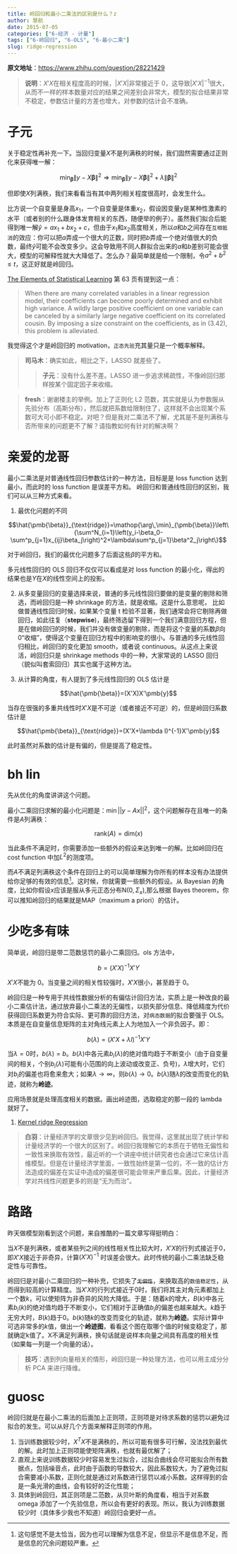 ```yaml
---
title: 岭回归和最小二乘法的区别是什么？z
author: 慧航
date: 2015-07-05
categories: ["6-经济 - 计量"]
tags: ["6-岭回归", "6-OLS", "6-最小二乘"]
slug: ridge-regression
---
```


**原文地址**：<https://www.zhihu.com/question/28221429>

> **说明**：$X'X$在相关程度高的时候，$|X'X|$非常接近于 0，这导致$|X'X|^{-1}$很大，从而不一样的样本数量对应的结果之间差别会非常大，模型的拟合结果非常不稳定，参数估计量的方差也增大，对参数的估计会不准确。

<!-- more -->

# 子元

关于稳定性再补充一下。当回归变量$X$不是列满秩的时候，我们固然需要通过正则化来获得唯一解：

$$\min_{\pmb{\beta}} \|y-X\pmb{\beta}\|^2\Rightarrow\min_{\pmb{\beta}} \|y-X\pmb{\beta}\|^2+\lambda\|\pmb{\beta}\|^2$$

但即使$X$列满秩，我们来看看当有其中两列相关程度很高时，会发生什么。

比方说一个自变量是身高$x_1$，一个自变量是体重$x_2$，假设因变量y是某种性激素的水平（或者别的什么跟身体发育相关的东西，随便举的例子）。虽然我们拟合后能得到唯一解$\hat{y}=ax_1+bx_2+c$，但由于$x_1$和$x_2$高度相关，所以$a$和$b$之间存在`互相抵消`的效应：你可以把$a$弄成一个很大的正数，同时把$b$弄成一个绝对值很大的负数，最终$\hat{y}$可能不会改变多少。这会导致用不同人群拟合出来的$a$和$b$差别可能会很大，模型的可解释性就大大降低了。怎么办？最简单就是给一个限制，令$a^2+b^2\leqslant t$，这正好就是岭回归。

[The Elements of Statistical Learning](http://statweb.stanford.edu/~tibs/ElemStatLearn/) 第 63 页有提到这一点：

> When there are many correlated variables in a linear regression model, their coefficients can become poorly determined and exhibit high variance. A wildly large positive coefficient on one variable can be canceled by a similarly large negative coefficient on its correlated cousin. By imposing a size constraint on the coefficients, as in (3.42), this problem is alleviated.


我觉得这个才是岭回归的 motivation，`正态先验`充其量只是一个概率解释。

<blockquote class="gray">
**司马木**：确实如此，相比之下，LASSO 就差些了。

<blockquote class="white">
**子元**：没有什么差不差。LASSO 进一步追求稀疏性，不像岭回归那样按某个固定因子来收缩。

</blockquote>
</blockquote>

<blockquote class="gray">
**fresh**：谢谢楼主的举例。加上了正则化 L2 范数，其实就是认为参数服从先验分布（高斯分布），然后就把系数给限制住了，这样就不会出现某个系数可大可小即不稳定。对吧？但是我对二乘法不了解，尤其是不是列满秩与否所带来的问题更不了解？请指教如何有针对的解决啊？

</blockquote>

# 亲爱的龙哥

最小二乘法是对普通线性回归参数估计的一种方法，目标是是 loss function 达到最小，而此时的 loss function 是误差平方和。
岭回归和普通线性回归的区别，我们可以从三种方式来看。

1. 最优化问题的不同

$$\hat{\pmb{\beta}}_{\text{ridge}}=\mathop{\arg\,\min}_{\pmb{\beta}}\left\{\sum^N_{i=1}\left(y_i-\beta_0-\sum^p_{j=1}x_{ij}\beta_j\right)^2+\lambda\sum^p_{j=1}\beta^2_j\right\}$$

对于岭回归，我们的最优化问题多了后面这些$\beta$的平方和。

多元线性回归的 OLS 回归不仅仅可以看成是对 loss function 的最小化，得出的结果也是$Y$在$X$的线性空间上的投影。

2. 从多变量回归的变量选择来说，普通的多元线性回归要做的是变量的剔除和筛选，而岭回归是一种 shrinkage 的方法，就是收缩。这是什么意思呢， 比如做普通线性回归时候，如果某个变量 t 检验不显著，我们通常会将它剔除再做回归，如此往复（**stepwise**)，最终筛选留下得到一个我们满意回归方程，但是在做岭回归的时候，我们并没有做变量的剔除，而是将这个变量的系数$\beta$向$0$“收缩”，使得这个变量在回归方程中的影响变的很小。与普通的多元线性回归相比，岭回归的变化更加 smooth，或者说 continuous。从这点上来说活，岭回归只是 shrinkage methods 中的一种，大家常说的 LASSO 回归（貌似叫套索回归）其实也属于这种方法。

3. 从计算的角度，有人提到了多元线性回归的 OLS 估计是

$$\hat{\pmb{\beta}}=(X'X)X'\pmb{y}$$

当存在很强的多重共线性时$X'X$是不可逆（或者接近不可逆）的，但是岭回归系数估计是


$$\hat{\pmb{\beta}}_{\text{ridge}}=(X'X+\lambda I)^{-1}X'\pmb{y}$$

此时虽然对系数的估计是有偏的，但是提高了稳定性。

# bh lin

先从优化的角度讲讲这个问题。

最小二乘回归求解的最小化问题是：$\min||y-Ax||^2$，这个问题解存在且唯一的条件是$A$列满秩：

$$\mathrm{rank}(A)=\mathrm{dim}(x)$$

当此条件不满足时，你需要添加一些额外的假设来达到唯一的解。比如岭回归在 cost function 中加$L^2$的测度项。

而$A$不满足列满秩这个条件在回归上的可以简单理解为你所有的样本没有办法提供给你足够的有效的信息^[这句感觉不是太恰当，因为也可以理解为信息不足，但显示不是信息不足，而是信息的冗余问题较严重。]。这时候，你就需要一些额外的假设。从 Bayesian 的角度，比如你假设$x$应该是服从多元正态分布$\mathrm{N}(0,\Sigma_x)$,那么根据 Bayes theorem，你可以推知岭回归的结果就是MAP（maximum a priori）的估计。

# 少吃多有味

简单说，岭回归是带二范数惩罚的最小二乘回归。ols 方法中，

$$b=(X'X)^{-1}X'Y$$

$X'X$不能为 0。当变量之间的相关性较强时，$X'X$很小，甚至趋于 0。

岭回归是一种专用于共线性数据分析的有偏估计回归方法，实质上是一种改良的最小二乘估计法，通过放弃最小二乘法的无偏性，以损失部分信息、降低精度为代价获得回归系数更为符合实际、更可靠的回归方法，对`病态数据`的拟合要强于 OLS。本质是在自变量信息矩阵的主对角线元素上人为地加入一个非负因子。即：

$$b(\lambda)=(X'X+\lambda I)^{-1}X'Y$$

当$\lambda=0$时，$b(\lambda)=b$。$b(\lambda)$中各元素$b_i(\lambda)$的绝对值均趋于不断变小（由于自变量间的相关，个别$b_i(\lambda)$可能有小范围的向上波动或改变正、负号)，$\lambda$增大时，它们对$b_i$的偏差也将愈来愈大；如果$\lambda\to\infty$，则$b(\lambda)\to 0$。$b(\lambda)$随$\lambda$的改变而变化的轨迹，就称为**岭迹**。

应用场景就是处理高度相关的数据。画出岭迹图，选取稳定的那一段的 lambda 就好了。

1. [Kernel ridge Regression](http://www.ics.uci.edu/~welling/teaching/KernelsICS273B/Kernel-Ridge.pdf)

<blockquote class="gray">
**白羽**：计量经济学的文章很少见到岭回归。我觉得，这里就出现了统计学和计量经济学的一个很大的区别了。岭回归我理解它的本质在于牺牲无偏性和一致性来换取有效性，最近听的一个讲座中统计研究者也会通过它来估计高维模型。但是在计量经济学里面，一致性始终是第一位的，不一致的估计方法造成的偏差在实证中造成的偏差很可能会带来严重后果。因此，计量经济学对共线性问题更多的则是“无为而治”。

</blockquote>

# 路路

昨天做模型刚看到这个问题，来自推酷的一篇文章写得挺明白：

当$X$不是列满秩，或者某些列之间的线性相关性比较大时，$X'X$的行列式接近于$0$，即$X'X$接近于非奇异，计算$(X'X)^{-1}$ 时误差会很大。此时传统的最小二乘法缺乏稳定性与可靠性。

岭回归是对最小二乘回归的一种补充，它损失了~~`无偏性`~~，来换取高的`数值稳定性`，从而得到较高的计算精度。当$X'X$的行列式接近于$0$时，我们将其主对角元素都加上一个数$k$，可以使矩阵为非奇异的风险大降低。于是：随着$k$的增大，$B(k)$中各元素$b_i(k)$的绝对值均趋于不断变小，它们相对于正确值$b_i$的偏差也越来越大。$k$趋于无穷大时，$B(k)$趋于$0$。$b(k)$随$k$的改变而变化的轨迹，就称为**岭迹**。实际计算中可选非常多的$k$值，做出一个**岭迹图**，看看这个图在取哪个值的时候变稳定了，那就确定k值了。X不满足列满秩，换句话就是说样本向量之间具有高度的相关性（如果每一列是一个向量的话）。

> **技巧**：遇到列向量相关的情形，岭回归是一种处理方法，也可以用主成分分析 PCA 来进行降维。

# guosc

岭回归就是在最小二乘法的后面加上正则项，正则项是对待求系数的惩罚以避免过拟合的发生。可以从好几个方面来解释正则项的作用。

1. 当训练数据较少时，$X^TX$不是满秩的，所以可能有很多可行解，没法找到最优的解。此时加上正则项能使矩阵满秩，也就有最优解了；
2. 直观上来说训练数据较少时容易发生过拟合，过拟合曲线会尽可能拟合所有数据点，包括噪音点，此时由于函数的导数较大，因此系数较大，为了避免过拟合需要减小系数，正则化就是通过对系数进行惩罚以减小系数。这样得到的会是一条光滑的曲线，会有较好的泛化性能；
3. 具体到岭回归，其正则项是二范数，从贝叶斯的角度看，相当于对系数 omega 添加了一个先验信息，所以会有更好的表现。所以，我认为训练数据较少时（具体多少我也不知道）岭回归会更好一点。